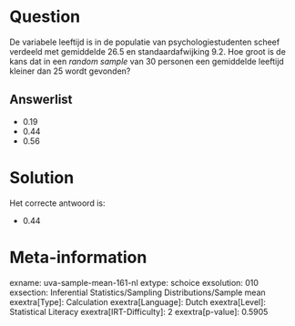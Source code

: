 Question
========

De variabele leeftijd is in de populatie van psychologiestudenten scheef
verdeeld met gemiddelde 26.5 en standaardafwijking 9.2. Hoe groot is de
kans dat in een *random sample* van 30 personen een gemiddelde leeftijd
kleiner dan 25 wordt gevonden?


Answerlist
----------

* 0.19
* 0.44
* 0.56

Solution
========

Het correcte antwoord is: 

* 0.44

Meta-information
================
exname: uva-sample-mean-161-nl
extype: schoice
exsolution: 010
exsection: Inferential Statistics/Sampling Distributions/Sample mean
exextra[Type]: Calculation
exextra[Language]: Dutch
exextra[Level]: Statistical Literacy
exextra[IRT-Difficulty]: 2
exextra[p-value]: 0.5905
